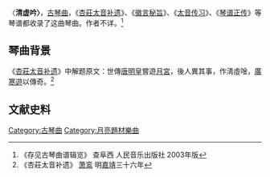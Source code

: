 〈'''清虚吟〉'''，[[古琴曲|古琴曲]]，《[[杏莊太音补遗|杏莊太音补遗]]》、《[[徽言秘旨|徽言秘旨]]》、《[[太音传习|太音传习]]》、《[[琴谱正传|琴谱正传]]》等琴谱都收录了这曲琴曲。作者不详。<ref>《存见古琴曲谱辑览》 查阜西 人民音乐出版社 2003年版  </ref>

==琴曲背景==

《[[杏莊太音补遗|杏莊太音补遗]]》中解题原文：世傳[[唐明皇|唐明皇]]嘗遊[[月宮|月宮]]，後人異其事，作淸虛唫，[[廣寒遊|廣寒遊]]以傳奇。<ref> 《杏莊太音补遗》 [[萧鸾|萧鸾]] 明[[嘉靖|嘉靖]]三十六年</ref>

==文献史料==

[[Category:古琴曲|Category:古琴曲]]
[[Category:月亮題材樂曲|Category:月亮題材樂曲]]